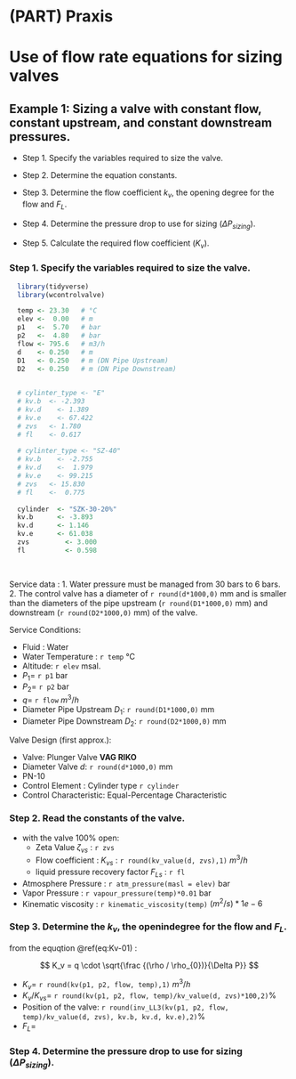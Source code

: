 # (PART) Praxis {-} 

# Use of flow rate equations for sizing valves

## Example 1: Sizing a valve with constant flow, constant upstream, and constant downstream pressures.

   - Step 1. Specify the variables required  to size the valve.
   - Step 2. Determine the equation constants.
   - Step 3. Determine the flow coefficient $k_v$, the opening degree for the flow and $F_L$.
   
   - Step 4. Determine the pressure drop to use for sizing ($\Delta{P_{sizing}}).$
   - Step 5. Calculate the required flow coefficient ($K_v$).

### Step 1. Specify the variables required  to size the valve.

```r

  library(tidyverse)
  library(wcontrolvalve)

  temp <- 23.30   # °C
  elev <-  0.00   # m 
  p1   <-  5.70   # bar
  p2   <-  4.80   # bar
  flow <- 795.6   # m3/h
  d    <- 0.250   # m
  D1   <- 0.250   # m (DN Pipe Upstream)
  D2   <- 0.250   # m (DN Pipe Downstream)
  

  # cylinter_type <- "E"
  # kv.b  <- -2.393
  # kv.d	<- 1.389
  # kv.e	<- 67.422
  # zvs	  <- 1.780
  # fl	  <- 0.617
  
  # cylinter_type <- "SZ-40"
  # kv.b	<- -2.755
  # kv.d	<-  1.979
  # kv.e	<- 99.215
  # zvs	  <- 15.830
  # fl	  <-  0.775  
  
  cylinder	<- "SZK-30-20%"
  kv.b      <- -3.893
  kv.d	    <- 1.146
  kv.e      <- 61.038
  zvs	      <- 3.000
  fl	      <- 0.598
  
  
```

Service data : 
  1. Water pressure must be managed from 30 bars to 6 bars.
  2. The control valve has a diameter of `r round(d*1000,0)` mm and is smaller than the diameters of the pipe upstream (`r round(D1*1000,0)` mm) and downstream (`r round(D2*1000,0)` mm)  of the valve.

Service Conditions:

  - Fluid : Water 
  - Water Temperature : `r temp` °C
  - Altitude: `r elev` msal.
  - $P_1 =$ `r p1` bar
  - $P_2 =$ `r p2` bar
  - $q =$ `r flow` $m^3/h$ 
  - Diameter Pipe Upstream $D_1$: `r round(D1*1000,0)` mm  
  - Diameter Pipe Downstream $D_2$: `r round(D2*1000,0)` mm  

Valve Design (first approx.):
  
  - Valve: Plunger Valve **VAG RIKO**
  - Diameter Valve $d$: `r round(d*1000,0)` mm  
  - PN-10
  - Control Element : Cylinder type `r cylinder`
  - Control Characteristic: Equal-Percentage Characteristic

### Step 2. Read the constants of the valve.

  - with the valve 100% open: 
    - Zeta Value $\zeta_{vs}$ : `r zvs`
    - Flow coefficient : $K_{vs}$ : `r round(kv_value(d, zvs),1)` $m^3 / h$
    - liquid pressure recovery factor ${F_{L}}_{s}$ : `r fl`
  - Atmosphere Pressure : `r atm_pressure(masl = elev)` bar
  - Vapor Pressure : `r vapour_pressure(temp)*0.01` bar
  - Kinematic viscosity : `r kinematic_viscosity(temp)` $(m^2/s)*1e-6$

### Step 3. Determine the $k_v$, the openindegree for the flow and $F_L$.

from the equqtion \@ref(eq:Kv-01) :

$$
   K_v = q \cdot \sqrt{\frac {(\rho / \rho_{0})}{\Delta P}}
$$

  - $K_v=$ `r round(kv(p1, p2, flow, temp),1)` $m^3 / h$
  - $K_v / K_{vs}=$ `r round(kv(p1, p2, flow, temp)/kv_value(d, zvs)*100,2)`%
  - Position of the valve: `r round(inv_LL3(kv(p1, p2, flow, temp)/kv_value(d, zvs), kv.b, kv.d, kv.e),2)`%
  - $F_L=$ 


### Step 4. Determine the pressure drop to use for sizing ($\Delta{P_{sizing}}).$

